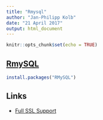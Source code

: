 ```yaml
---
title: "Rmysql"
author: "Jan-Philipp Kolb"
date: "21 April 2017"
output: html_document
---
```


```r
knitr::opts_chunk$set(echo = TRUE)
```

## [RmySQL](https://www.r-bloggers.com/rmysql-version-0-10-2-full-ssl-support/)


```r
install.packages("RMySQL")
```

## Links

- [Full SSL Support](https://www.r-bloggers.com/rmysql-version-0-10-2-full-ssl-support/)